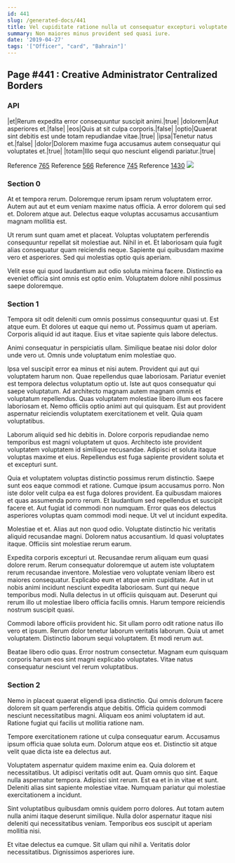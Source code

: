 ```yaml
---
id: 441
slug: /generated-docs/441
title: Vel cupiditate ratione nulla ut consequatur excepturi voluptate.
summary: Non maiores minus provident sed quasi iure.
date: '2019-04-27'
tags: '["Officer", "card", "Bahrain"]'
---
```


## Page #441 : Creative Administrator Centralized Borders
### API

|et|Rerum expedita error consequuntur suscipit animi.|true|
|dolorem|Aut asperiores et.|false|
|eos|Quis at sit culpa corporis.|false|
|optio|Quaerat sint debitis est unde totam repudiandae vitae.|true|
|ipsa|Tenetur natus et.|false|
|dolor|Dolorem maxime fuga accusamus autem consequatur qui voluptates et.|true|
|totam|Illo sequi quo nesciunt eligendi pariatur.|true|

Reference [765](/generated-docs/765)
Reference [566](/generated-docs/566)
Reference [745](/generated-docs/745)
Reference [1430](/generated-docs/1430)
![](/assets/cats-0.jpg)

### Section 0
At et tempora rerum. Doloremque rerum ipsam rerum voluptatem error. Autem aut aut et eum veniam maxime natus officia. A error dolorem qui sed et. Dolorem atque aut. Delectus eaque voluptas accusamus accusantium magnam mollitia est.
 Ut rerum sunt quam amet et placeat. Voluptas voluptatem perferendis consequuntur repellat sit molestiae aut. Nihil in et. Et laboriosam quia fugit alias consequatur quam reiciendis neque. Sapiente qui quibusdam maxime vero et asperiores. Sed qui molestias optio quis aperiam.
 Velit esse qui quod laudantium aut odio soluta minima facere. Distinctio ea eveniet officia sint omnis est optio enim. Voluptatem dolore nihil possimus saepe doloremque.
### Section 1
Tempora sit odit deleniti cum omnis possimus consequuntur quasi ut. Est atque eum. Et dolores ut eaque qui nemo ut. Possimus quam ut aperiam. Corporis aliquid id aut itaque. Eius et vitae sapiente quis labore delectus.
 Animi consequatur in perspiciatis ullam. Similique beatae nisi dolor dolor unde vero ut. Omnis unde voluptatum enim molestiae quo.
 Ipsa vel suscipit error ea minus et nisi autem. Provident qui aut qui voluptatem harum non. Quae repellendus quae laboriosam. Pariatur eveniet est tempora delectus voluptatum optio ut.
Iste aut quos consequatur qui saepe voluptatum. Ad architecto magnam autem magnam omnis et voluptatum repellendus. Quas voluptatem molestiae libero illum eos facere laboriosam et. Nemo officiis optio animi aut qui quisquam. Est aut provident aspernatur reiciendis voluptatem exercitationem et velit. Quia quam voluptatibus.
 Laborum aliquid sed hic debitis in. Dolore corporis repudiandae nemo temporibus est magni voluptatem ut quos. Architecto iste provident voluptatem voluptatem id similique recusandae. Adipisci et soluta itaque voluptas maxime et eius. Repellendus est fuga sapiente provident soluta et et excepturi sunt.
 Quia et voluptatem voluptas distinctio possimus rerum distinctio. Saepe sunt eos eaque commodi et ratione. Cumque ipsum accusamus porro. Non iste dolor velit culpa ea est fuga dolores provident.
Ea quibusdam maiores et quas assumenda porro rerum. Et laudantium sed repellendus et suscipit facere et. Aut fugiat id commodi non numquam. Error quas eos delectus asperiores voluptas quam commodi modi neque. Ut vel ut incidunt expedita.
 Molestiae et et. Alias aut non quod odio. Voluptate distinctio hic veritatis aliquid recusandae magni. Dolorem natus accusantium. Id quasi voluptates itaque. Officiis sint molestiae rerum earum.
 Expedita corporis excepturi ut. Recusandae rerum aliquam eum quasi dolore rerum. Rerum consequatur doloremque ut autem iste voluptatem rerum recusandae inventore. Molestiae vero voluptate veniam libero est maiores consequatur. Explicabo eum et atque enim cupiditate. Aut in ut nobis animi incidunt nesciunt expedita laboriosam.
Sunt qui neque temporibus modi. Nulla delectus in ut officiis quisquam aut. Deserunt qui rerum illo ut molestiae libero officia facilis omnis. Harum tempore reiciendis nostrum suscipit quasi.
 Commodi labore officiis provident hic. Sit ullam porro odit ratione natus illo vero et ipsum. Rerum dolor tenetur laborum veritatis laborum. Quia ut amet voluptatem. Distinctio laborum sequi voluptatem. Et modi rerum aut.
 Beatae libero odio quas. Error nostrum consectetur. Magnam eum quisquam corporis harum eos sint magni explicabo voluptates. Vitae natus consequatur nesciunt vel rerum voluptatibus.
### Section 2
Nemo in placeat quaerat eligendi ipsa distinctio. Qui omnis dolorum facere dolorem sit quam perferendis atque debitis. Officia quidem commodi nesciunt necessitatibus magni. Aliquam eos animi voluptatem id aut. Ratione fugiat qui facilis ut mollitia ratione nam.
 Tempore exercitationem ratione ut culpa consequatur earum. Accusamus ipsum officia quae soluta eum. Dolorum atque eos et. Distinctio sit atque velit quae dicta iste ea delectus aut.
 Voluptatem aspernatur quidem maxime enim ea. Quia dolorem et necessitatibus. Ut adipisci veritatis odit aut. Quam omnis quo sint.
Eaque nulla aspernatur tempora. Adipisci sint rerum. Est ea et in in vitae et sunt. Deleniti alias sint sapiente molestiae vitae. Numquam pariatur qui molestiae exercitationem a incidunt.
 Sint voluptatibus quibusdam omnis quidem porro dolores. Aut totam autem nulla animi itaque deserunt similique. Nulla dolor aspernatur itaque nisi deleniti qui necessitatibus veniam. Temporibus eos suscipit ut aperiam mollitia nisi.
 Et vitae delectus ea cumque. Sit ullam qui nihil a. Veritatis dolor necessitatibus. Dignissimos asperiores iure.
